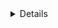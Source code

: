<Title>Update website</Title>
<Details category="other" date="8.03.2022" />

<Text>
This is the first test post about this website and its update. <br />
At the time of writing, sections with records, projects and the post page are ready.

</Text>

<Text>
  <b>Motivation</b>
  <br />
  The motivation was to update the visual part of the website, as well as to
  diversify the functionality of my portfolio site, which would reflect my
  technology stack and what I do.
</Text>

<Text>
<b>Problems</b>
<br />
Time and time again, the deadlines that I set for myself in creating this site did not justify
expectations, started writing in December 2021, made the basic functionality in which I need
there was an "about me" page instead of my old website.
<br />
The plans for the current time were to write the output of all posts, as well as a couple of articles and thoughts
about the current frontend development in particular. But now in order to fill the website with information.
<br />
<br />
<b>Backend</b><br />
Create a separate project for Nest or write in a layer from Next, chose the second, turned out to be
not the most convenient option, but for its own purposes it is still enough, but in the future
I would be thinking about switching to Nest. (since I write new pet projects on it and actively use it in the prod)
<br />
<br />
<b>SSR</b><br/>
Obviously, for ssr, the choice was on Next, but there were problems rather with libraries for processing with mdx,
the choice fell on next-mdx-remote. Not the most convenient library as it turned out. Since comparing the spelling
I found a blog under Nuxt, libraries simpler.
<br />
<br />
<b>What to write?</b><br/>
There are thoughts and ideas, but it is not clear how to design the text correctly, how it should be visually pleasing to the eye for
readings. And also thoughts on how to attract people to read?
<br/>
I was still thinking of using the portfolio site option (as a landing page), and publishing articles on habr or medium.
But I still came to the option of my own blog site.
<br />
<br />
<b>About features or what's next?</b><br/>
Add comments, post ratings, share a post, etc. <br/>
All this is available on other platforms with writing articles, but as I thought, I don't need extra functionality,
but only what is required or what I want to implement. (I would reduce it corny to laziness or to time)
<br />
<br />
<b>Conclusion</b><br/>
Now, in general, it's hard to say whether I wanted this particular version of the site, which I wrote in the concepts or not.
<br/>
In my free time, I think to develop further and see what can be implemented, for the most part I would like to reduce
now the focus is on writing articles, possibly distributing on other services and attaching links to
the source is this site.
<br/>
Summing up, it was a trial post (thought) about what this site is and what is being done during development
here. In the footer there are links to how you can contact me if you have ideas or also thoughts)

</Text>
